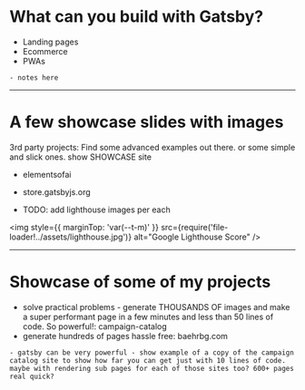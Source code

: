 # What can you build with Gatsby?

- Landing pages
- Ecommerce
- PWAs

```notes
- notes here
```

---

# A few showcase slides with images

3rd party projects: Find some advanced examples out there. or some simple and slick ones. show SHOWCASE site

- elementsofai
- store.gatsbyjs.org

- TODO: add lighthouse images per each

<img
  style={{ marginTop: 'var(--t-m)' }}
  src={require('file-loader!../assets/lighthouse.jpg')}
  alt="Google Lighthouse Score"
/>

---

# Showcase of some of my projects

- solve practical problems - generate THOUSANDS OF images and make a super performant page in a few minutes and less than 50 lines of code. So powerful!: campaign-catalog
- generate hundreds of pages hassle free: baehrbg.com

```notes
- gatsby can be very powerful - show example of a copy of the campaign catalog site to show how far you can get just with 10 lines of code. maybe with rendering sub pages for each of those sites too? 600+ pages real quick?
```
